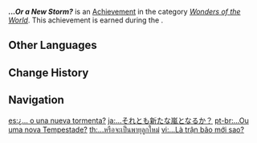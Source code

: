 {{Achievement Infobox
|id           = 84005
|order id     = 4006
|category     = Wonders of the World
|description  = Banish the [[Dvalin|dragon]] attacking [[Mondstadt]].
|requirements = Earned during ''[[Dragon Storm]].''
|primogems    = 5
|tracking     = 
|hidden       = 1
|quest        = The Outlander Who Caught the Wind
|type         = Quest
}}
'''''...Or a New Storm?''''' is an [[Achievement]] in the category ''[[Wonders of the World]]''. This achievement is earned during the {{Quest|Dragon Storm}}.
<!--
==Trivia==

==Video Guides==
{{EVT
|video1   = 
|caption1 = 
}}
-->
==Other Languages==
{{Other Languages
|en      = ...Or a New Storm?
|zhs     = …还是新的风暴呢？
|zhs_rm  = ...Háishì Xīn de Fēngbào ne?
|zht     = …還是新的風暴呢？
|zht_rm  = ...Háishì Xīn de Fēngbào ne?
|zh_tl   = ...Or a New Storm?
|ja      = …それとも新たな嵐となるか？
|ja_rm   = ...Sore to mo Arata-na Arashi to Naru ka?
|ja_tl   = ...Or a New Storm?
|ko      = …아니면 새로운 폭풍일까?
|ko_rm   = ...Animyeon Saeroun Pokpungilkka?
|ko_tl   = ...Or a New Storm?
|es      = ¿...&nbsp;o una nueva tormenta?
|es_tl   = ...Or a New Storm?
|fr      = ...&nbsp;Ou une nouvelle tempête&nbsp;?
|fr_tl   = ...Or a New Storm?
|ru      = ...или новый шторм?
|ru_tl   = ...Or a New Storm?
|th      = ...หรือจะเป็นพายุลูกใหม่?
|th_rm   = ...Rue Cha Pen Phayu Luk Mai?
|th_tl   = ...Or a New Storm?
|vi      = ...Là trận bão mới sao?
|vi_tl   = 
|de      = Oder ein weiterer Sturm?
|de_tl   = Or Another Storm?
|id      = ...Badai Baru?
|id_tl   = ...New Storm?
|pt      = ...Ou uma nova Tempestade?
|pt_tl   = ...Or a new Storm?
|tr      = Yeni Bir Fırtına mı Yaklaşıyor?
|tr_tl   = Is a New Storm Approaching?
|it      = ...O una nuova tempesta?
|it_tl   = ...Or a New Storm?
}}

==Change History==
{{Change History|1.0}}
<!--
==References==
{{Reflist}}
-->
==Navigation==
{{Achievement Navbox|Wonders of the World|Quest}}

[[es:¿... o una nueva tormenta?]]
[[ja:…それとも新たな嵐となるか？]]
[[pt-br:...Ou uma nova Tempestade?]]
[[th:...หรือจะเป็นพายุลูกใหม่]]
[[vi:...Là trận bão mới sao?]]